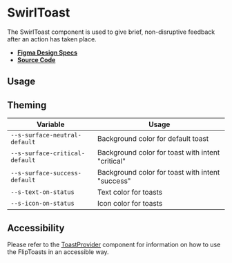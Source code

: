 
<Meta title="Components/SwirlToast" />

# SwirlToast

The SwirlToast component is used to give brief, non-disruptive feedback after an
action has taken place.

- **[Figma Design Specs](https://www.figma.com/file/iRHiAFsHxnzux8gQ9EjlZe/Flip-Components?node-id=2%3A47)**
- **[Source Code](https://github.com/flip-corp/swirl/tree/main/packages/swirl-components/src/components/swirl-toast)**

## Usage

<Canvas withSource="open">
  <Story id="components-swirltoast--swirl-toast" />
</Canvas>

<ArgsTable story="." />

## Theming

| Variable                       | Usage                                             |
| ------------------------------ | ------------------------------------------------- |
| `--s-surface-neutral-default`  | Background color for default toast                |
| `--s-surface-critical-default` | Background color for toast with intent "critical" |
| `--s-surface-success-default`  | Background color for toast with intent "success"  |
| `--s-text-on-status`           | Text color for toasts                             |
| `--s-icon-on-status`           | Icon color for toasts                             |

## Accessibility

Please refer to the
[ToastProvider](?path=/docs/components-fliptoastprovider--swirl-toast-provider)
component for information on how to use the FlipToasts in an accessible way.
